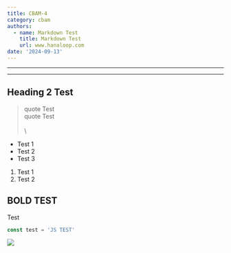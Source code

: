 ```yaml
---
title: CBAM-4
category: cbam
authors:
  - name: Markdown Test
    title: Markdown Test
    url: www.hanaloop.com
date: '2024-09-13'
---
```


***

***

## Heading 2 Test

> quote Test\
> quote Test\
> \
> \\

* Test 1
* Test 2
* Test 3

1. Test 1
2. Test 2

## BOLD TEST

Test

```javascript
const test = 'JS TEST'
```

![](/img/HanaLoop_Logo_v3_세로2배_그레이.jpg)
